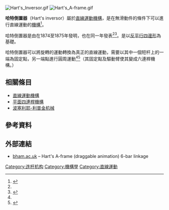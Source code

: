{{NoteTA
|T=zh-cn:哈特倒置器;zh-tw:哈特氏直線運動機構;
|1=zh-cn:哈特倒置器;zh-tw:哈特氏直線運動機構;
}}
[[File:Hart's_Inversor.gif|right]]
[[File:Hart's_A-frame.gif|right]]

'''哈特倒置器'''（Hart's inversor）屬於[[直線運動機構|直線運動機構]]，是在無滑動件的條件下可以進行直線運動的[[機構|機構]]<ref name=Dijksman>{{cite web |url=http://alexandria.tue.nl/repository/freearticles/603890.pdf |title=True straight-line linkages having a rectlinear translating bar |accessdate=2016-04-13 |archive-date=2016-01-24 |archive-url=https://web.archive.org/web/20160124100838/http://alexandria.tue.nl/repository/freearticles/603890.pdf |dead-url=no }}</ref>。

哈特倒置器是由{{le|哈利·哈特|Harry Hart (mathematician)}}在1874至1875年發明，也在同一年發表<ref name=Dijksman/><ref>{{cite book |url=http://books.google.co.uk/books?id=UG0RlFBqwrgC&pg=PA307 |title=International Symposium on History of Machines and Mechanisms }}</ref>。是以[[反平行四邊形|反平行四邊形]]為基礎。

哈特倒置器可以將旋轉的運動轉換為真正的直線運動，需要以其中一個短杆上的一端為固定點，另一端點進行圓周運動<ref name=Dijksman/><ref>{{cite web |url=http://www.cut-the-knot.org/Curriculum/Geometry/HartInversor.shtml |title=Harts inversor (Has draggable animation) |accessdate=2016-04-13 |archive-date=2016-04-12 |archive-url=https://web.archive.org/web/20160412143221/http://www.cut-the-knot.org/Curriculum/Geometry/HartInversor.shtml |dead-url=no }}</ref>（其固定點及驅動臂使其變成六連桿機構。）

==相關條目==
* [[直線運動機構|直線運動機構]]
* [[平面四桿機構|平面四連桿機構]]
* [[波塞利耶-利普金机械|波塞利耶-利普金机械]]

==參考資料==
{{reflist}}

==外部連結==
*[https://web.archive.org/web/20160712063400/http://web.mat.bham.ac.uk/C.J.Sangwin/howroundcom/straightline/Hart/Hart-A-frame.html bham.ac.uk] – Hart's A-frame (draggable animation) 6-bar linkage

[[Category:连杆机构|Category:连杆机构]]
[[Category:機構學|Category:機構學]]
[[Category:直線運動|Category:直線運動]]


{{engineering-stub}}